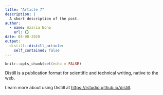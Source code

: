 ```yaml
---
title: "Article 7"
description: |
  A short description of the post.
author:
  - name: Azaria Nono
    url: {}
date: 03-08-2020
output:
  distill::distill_article:
    self_contained: false
---
```


```r
knitr::opts_chunk$set(echo = FALSE)
```

Distill is a publication format for scientific and technical writing, native to the web.

Learn more about using Distill at <https://rstudio.github.io/distill>.

